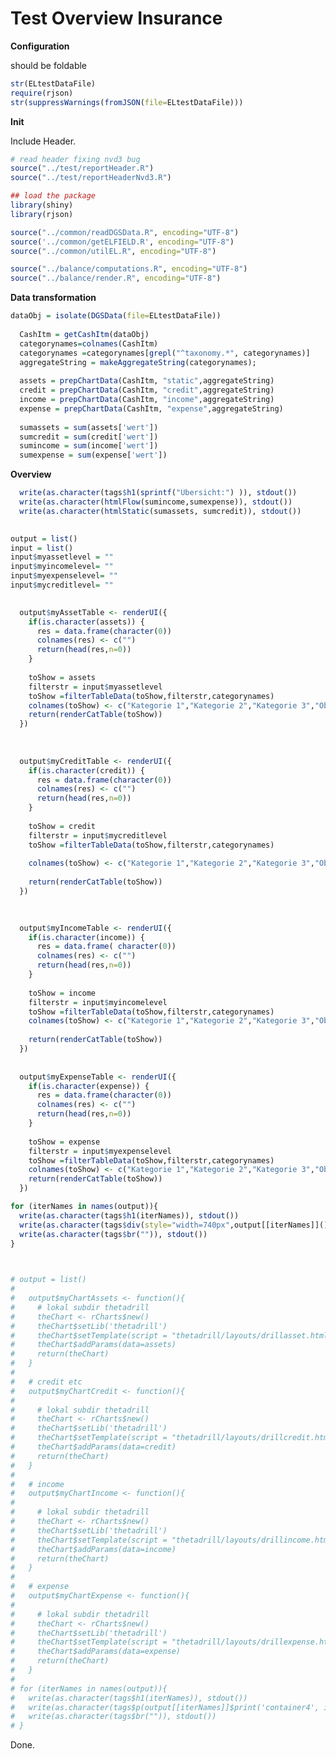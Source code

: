 Test Overview Insurance
========================================================
**Configuration**

should be foldable
```r
str(ELtestDataFile)
require(rjson)
str(suppressWarnings(fromJSON(file=ELtestDataFile)))
```

**Init**

Include Header.
```r
# read header fixing nvd3 bug
source("../test/reportHeader.R")
source("../test/reportHeaderNvd3.R")

## load the package
library(shiny)
library(rjson)

source("../common/readDGSData.R", encoding="UTF-8")
source('../common/getELFIELD.R', encoding="UTF-8")
source("../common/utilEL.R", encoding="UTF-8")

source("../balance/computations.R", encoding="UTF-8")
source("../balance/render.R", encoding="UTF-8")
```

**Data transformation**

```r

dataObj = isolate(DGSData(file=ELtestDataFile))    
  
  CashItm = getCashItm(dataObj)
  categorynames=colnames(CashItm)
  categorynames =categorynames[grepl("^taxonomy.*", categorynames)]
  aggregateString = makeAggregateString(categorynames);      
    
  assets = prepChartData(CashItm, "static",aggregateString)
  credit = prepChartData(CashItm, "credit",aggregateString)
  income = prepChartData(CashItm, "income",aggregateString)
  expense = prepChartData(CashItm, "expense",aggregateString)
  
  sumassets = sum(assets['wert'])
  sumcredit = sum(credit['wert'])
  sumincome = sum(income['wert'])
  sumexpense = sum(expense['wert'])
```

**Overview**

```r
  write(as.character(tags$h1(sprintf("Übersicht:") )), stdout())
  write(as.character(htmlFlow(sumincome,sumexpense)), stdout())
  write(as.character(htmlStatic(sumassets, sumcredit)), stdout())
  
```

```r

output = list()
input = list()
input$myassetlevel = ""
input$myincomelevel= ""
input$myexpenselevel= ""
input$mycreditlevel= ""

  
  output$myAssetTable <- renderUI({
    if(is.character(assets)) {
      res = data.frame(character(0))
      colnames(res) <- c("")
      return(head(res,n=0))      
    }
    
    toShow = assets
    filterstr = input$myassetlevel   
    toShow =filterTableData(toShow,filterstr,categorynames)     
    colnames(toShow) <- c("Kategorie 1","Kategorie 2","Kategorie 3","Objekt","Wert in \u20AC")    
    return(renderCatTable(toShow))
  })
  
  
  
  output$myCreditTable <- renderUI({
    if(is.character(credit)) {
      res = data.frame(character(0))
      colnames(res) <- c("")
      return(head(res,n=0))
    } 
    
    toShow = credit
    filterstr = input$mycreditlevel
    toShow =filterTableData(toShow,filterstr,categorynames)
        
    colnames(toShow) <- c("Kategorie 1","Kategorie 2","Kategorie 3","Objekt","Wert in \u20AC")
    
    return(renderCatTable(toShow))    
  })
  
  

  output$myIncomeTable <- renderUI({
    if(is.character(income)) {
      res = data.frame( character(0))
      colnames(res) <- c("")
      return(head(res,n=0))
    } 
    
    toShow = income
    filterstr = input$myincomelevel
    toShow =filterTableData(toShow,filterstr,categorynames)
    colnames(toShow) <- c("Kategorie 1","Kategorie 2","Kategorie 3","Objekt","Wert in \u20AC")
    
    return(renderCatTable(toShow))
  })
  
  
  output$myExpenseTable <- renderUI({
    if(is.character(expense)) {
      res = data.frame(character(0))
      colnames(res) <- c("")
      return(head(res,n=0))
    }
    
    toShow = expense
    filterstr = input$myexpenselevel
    toShow =filterTableData(toShow,filterstr,categorynames)
    colnames(toShow) <- c("Kategorie 1","Kategorie 2","Kategorie 3","Objekt","Wert in \u20AC")
    return(renderCatTable(toShow))
  })

for (iterNames in names(output)){  
  write(as.character(tags$h1(iterNames)), stdout())  
  write(as.character(tags$div(style="width=740px",output[[iterNames]]())), stdout())
  write(as.character(tags$br("")), stdout())
}

  
```

```r

# output = list()
# 
#   output$myChartAssets <- function(){    
#     # lokal subdir thetadrill
#     theChart <- rCharts$new()
#     theChart$setLib('thetadrill')
#     theChart$setTemplate(script = "thetadrill/layouts/drillasset.html")
#     theChart$addParams(data=assets)    
#     return(theChart)
#   }
#      
#   # credit etc
#   output$myChartCredit <- function(){
#     
#     # lokal subdir thetadrill
#     theChart <- rCharts$new()
#     theChart$setLib('thetadrill')
#     theChart$setTemplate(script = "thetadrill/layouts/drillcredit.html")
#     theChart$addParams(data=credit)
#     return(theChart)
#   }
# 
#   # income
#   output$myChartIncome <- function(){
#     
#     # lokal subdir thetadrill
#     theChart <- rCharts$new()
#     theChart$setLib('thetadrill')
#     theChart$setTemplate(script = "thetadrill/layouts/drillincome.html")
#     theChart$addParams(data=income)
#     return(theChart)
#   }
# 
#   # expense
#   output$myChartExpense <- function(){
#     
#     # lokal subdir thetadrill
#     theChart <- rCharts$new()
#     theChart$setLib('thetadrill')
#     theChart$setTemplate(script = "thetadrill/layouts/drillexpense.html")
#     theChart$addParams(data=expense)
#     return(theChart)
#   }
# 
# for (iterNames in names(output)){  
#   write(as.character(tags$h1(iterNames)), stdout())  
#   write(as.character(tags$p(output[[iterNames]]$print('container4', include_assets = TRUE, cdn = TRUE))), stdout())
#   write(as.character(tags$br("")), stdout())
# }

```



Done.